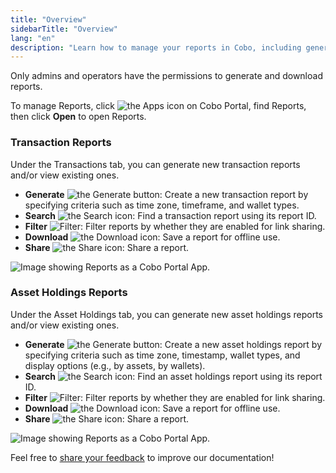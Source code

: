 ```yaml
---
title: "Overview"
sidebarTitle: "Overview"
lang: "en"
description: "Learn how to manage your reports in Cobo, including generating, searching, and downloading reports efficiently."
---
```


Only admins and operators have the permissions to generate and download reports.

To manage Reports, click <img src="/en/images/portal-apps/reports/apps.svg" className="icon" alt="the Apps icon"/> on Cobo Portal, find Reports, then click **Open** to open Reports.

### Transaction Reports

Under the Transactions tab, you can generate new transaction reports and/or view existing ones.

- **Generate** <img src="/en/images/portal-apps/reports/generate.svg" className="icon" alt="the Generate button"/>: Create a new transaction report by specifying criteria such as time zone, timeframe, and wallet types.
- **Search** <img src="/en/images/portal-apps/reports/search.svg" className="icon" alt="the Search icon"/>: Find a transaction report using its report ID.
- **Filter** <img src="/en/images/portal-apps/reports/filter.svg" className="icon" alt="Filter" />: Filter reports by whether they are enabled for link sharing.
- **Download** <img src="/en/images/portal-apps/reports/download.svg" className="icon" alt="the Download icon"/>: Save a report for offline use.
- **Share** <img src="/en/images/portal-apps/reports/share.svg" className="icon" alt="the Share icon"/>: Share a report.

<img src="/en/images/portal-apps/reports/1.png" className="full_screen" alt="Image showing Reports as a Cobo Portal App."/>

### Asset Holdings Reports

Under the Asset Holdings tab, you can generate new asset holdings reports and/or view existing ones.

- **Generate** <img src="/en/images/portal-apps/reports/generate.svg" className="icon" alt="the Generate button"/>: Create a new asset holdings report by specifying criteria such as time zone, timestamp, wallet types, and display options (e.g., by assets, by wallets).
- **Search** <img src="/en/images/portal-apps/reports/search.svg" className="icon" alt="the Search icon"/>: Find an asset holdings report using its report ID.
- **Filter** <img src="/en/images/portal-apps/reports/filter.svg" className="icon" alt="Filter" />: Filter reports by whether they are enabled for link sharing.
- **Download** <img src="/en/images/portal-apps/reports/download.svg" className="icon" alt="the Download icon"/>: Save a report for offline use.
- **Share** <img src="/en/images/portal-apps/reports/share.svg" className="icon" alt="the Share icon"/>: Share a report.

<img src="/en/images/portal-apps/reports/2.png" className="full_screen" alt="Image showing Reports as a Cobo Portal App."/>

<Tip>Feel free to [share your feedback](https://forms.zohopublic.com/cobo/form/DocumentFeedbackForm/formperma/QvLOhxJv1_JMsJ-1dleZ8Itb_7rzN-LtgvsDdxosoVI?referrername=manuals) to improve our documentation!</Tip>